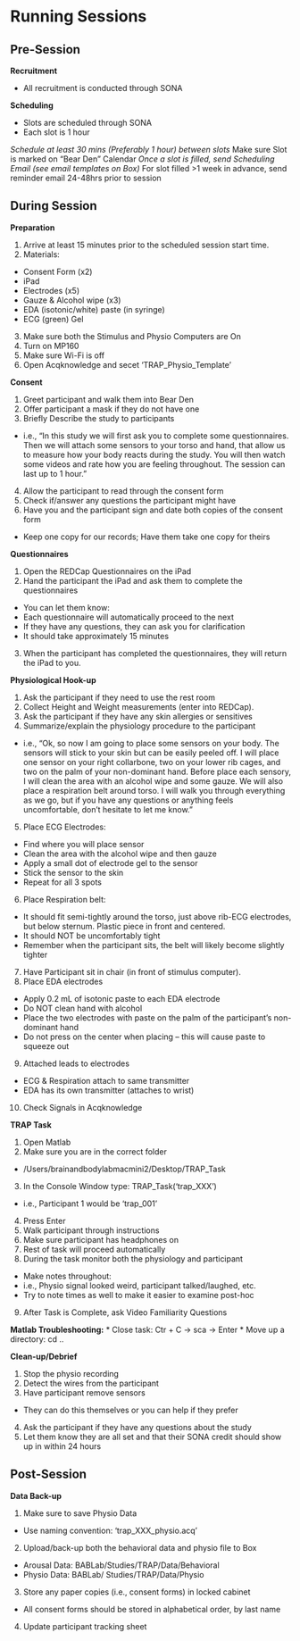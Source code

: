 # Running Sessions

## Pre-Session 
**Recruitment**

* All recruitment is conducted through SONA

**Scheduling**

* Slots are scheduled through SONA
* Each slot is 1 hour

*Schedule at least 30 mins (Preferably 1 hour) between slots
*Make sure Slot is marked on “Bear Den” Calendar
*Once a slot is filled, send Scheduling Email (see email templates on Box)
*For slot filled >1 week in advance, send reminder email 24-48hrs prior to session


## During Session
**Preparation**

1.	Arrive at least 15 minutes prior to the scheduled session start time.
2.	Materials:
*	Consent Form (x2)
*	iPad
*	Electrodes (x5)
*	Gauze & Alcohol wipe (x3)
*	EDA (isotonic/white) paste (in syringe)
*	ECG (green) Gel
3.	Make sure both the Stimulus and Physio Computers are On
4.	Turn on MP160
5.	Make sure Wi-Fi is off
6.	Open Acqknowledge and secet ‘TRAP_Physio_Template’

**Consent**

1.	Greet participant and walk them into Bear Den
2.	Offer participant a mask if they do not have one
3.	Briefly Describe the study to participants
*	i.e., “In this study we will first ask you to complete some questionnaires. Then we will attach some sensors to your torso and hand, that allow us to measure how your body reacts during the study. You will then watch some videos and rate how you are feeling throughout. The session can last up to 1 hour.”
4.	Allow the participant to read through the consent form
5.	Check if/answer any questions the participant might have
6.	Have you and the participant sign and date both copies of the consent form
*	Keep one copy for our records; Have them take one copy for theirs

**Questionnaires**

1.	Open the REDCap Questionnaires on the iPad
2.	Hand the participant the iPad and ask them to complete the questionnaires
*	You can let them know:
*	Each questionnaire will automatically proceed to the next
*	If they have any questions, they can ask you for clarification
*	It should take approximately 15 minutes
3.	When the participant has completed the questionnaires, they will return the iPad to you.

**Physiological Hook-up**

1.	Ask the participant if they need to use the rest room
2.	Collect Height and Weight measurements (enter into REDCap).
3.	Ask the participant if they have any skin allergies or sensitives
4.	Summarize/explain the physiology procedure to the participant
*	i.e., “Ok, so now I am going to place some sensors on your body. The sensors will stick to your skin but can be easily peeled off. I will place one sensor on your right collarbone, two on your lower rib cages, and two on the palm of your non-dominant hand. Before place each sensory, I will clean the area with an alcohol wipe and some gauze. We will also place a respiration belt around torso. I will walk you through everything as we go, but if you have any questions or anything feels uncomfortable, don’t hesitate to let me know.”
5.	Place ECG Electrodes:
*	Find where you will place sensor
*	Clean the area with the alcohol wipe and then gauze
*	Apply a small dot of electrode gel to the sensor
*	Stick the sensor to the skin
*	Repeat for all 3 spots
6.	Place Respiration belt:
*	It should fit semi-tightly around the torso, just above rib-ECG electrodes, but below sternum. Plastic piece in front and centered. 
*	It should NOT be uncomfortably tight
*	Remember when the participant sits, the belt will likely become slightly tighter
7.	Have Participant sit in chair (in front of stimulus computer).
8.	Place EDA electrodes
*	Apply 0.2 mL of isotonic paste to each EDA electrode
*	Do NOT clean hand with alcohol
*	Place the two electrodes with paste on the palm of the participant’s non-dominant hand
*	Do not press on the center when placing – this will cause paste to squeeze out
9.	Attached leads to electrodes
*	ECG & Respiration attach to same transmitter
*	EDA has its own transmitter (attaches to wrist)
10.	Check Signals in Acqknowledge

**TRAP Task**

1.	Open Matlab
2.	Make sure you are in the correct folder
*	/Users/brainandbodylabmacmini2/Desktop/TRAP_Task
3.	In the Console Window type: TRAP_Task(‘trap_XXX’)
*	i.e., Participant 1 would be ‘trap_001’
4.	Press Enter
5.	Walk participant through instructions
6.	Make sure participant has headphones on
7.	Rest of task will proceed automatically
8.	During the task monitor both the physiology and participant
*	Make notes throughout:
*	i.e., Physio signal looked weird, participant talked/laughed, etc.
*	Try to note times as well to make it easier to examine post-hoc
9.	After Task is Complete, ask Video Familiarity Questions

**Matlab Troubleshooting:**
*	Close task: Ctr + C -> sca -> Enter
*	Move up a directory: cd ..

**Clean-up/Debrief**

1.	Stop the physio recording
2.	Detect the wires from the participant
3.	Have participant remove sensors
*	They can do this themselves or you can help if they prefer
4.	Ask the participant if they have any questions about the study
5.	Let them know they are all set and that their SONA credit should show up in within 24 hours

## Post-Session

**Data Back-up**

1.	Make sure to save Physio Data
* Use naming convention: ‘trap_XXX_physio.acq’
2.	Upload/back-up both the behavioral data and physio file to Box
*	Arousal Data: BABLab/Studies/TRAP/Data/Behavioral
*	Physio Data: BABLab/ Studies/TRAP/Data/Physio
3.	Store any paper copies (i.e., consent forms) in locked cabinet
*	All consent forms should be stored in alphabetical order, by last name
4.	Update participant tracking sheet
